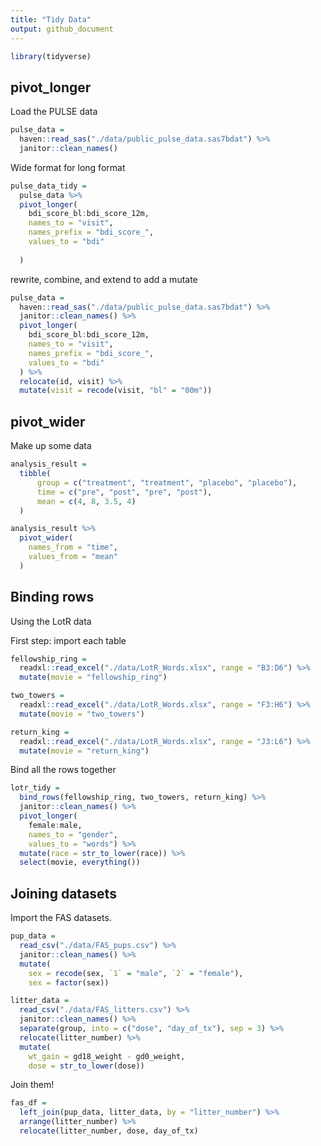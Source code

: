 ```yaml
---
title: "Tidy Data"
output: github_document
---
```


```r
library(tidyverse)
```


## pivot_longer

Load the PULSE data

```r
pulse_data = 
  haven::read_sas("./data/public_pulse_data.sas7bdat") %>%
  janitor::clean_names()
```

Wide format for long format

```r
pulse_data_tidy = 
  pulse_data %>%
  pivot_longer(
    bdi_score_bl:bdi_score_12m,
    names_to = "visit",
    names_prefix = "bdi_score_",
    values_to = "bdi"
  
  )
```

rewrite, combine, and extend to add a mutate
```r
pulse_data = 
  haven::read_sas("./data/public_pulse_data.sas7bdat") %>%
  janitor::clean_names() %>%
  pivot_longer(
    bdi_score_bl:bdi_score_12m,
    names_to = "visit",
    names_prefix = "bdi_score_",
    values_to = "bdi"
  ) %>%
  relocate(id, visit) %>%
  mutate(visit = recode(visit, "bl" = "00m"))
```


## pivot_wider

Make up some data

```r
analysis_result = 
  tibble(
      group = c("treatment", "treatment", "placebo", "placebo"),
      time = c("pre", "post", "pre", "post"),
      mean = c(4, 8, 3.5, 4)
  )

analysis_result %>%
  pivot_wider(
    names_from = "time",
    values_from = "mean"
  )
```


## Binding rows

Using the LotR data

First step: import each table

```r
fellowship_ring = 
  readxl::read_excel("./data/LotR_Words.xlsx", range = "B3:D6") %>%
  mutate(movie = "fellowship_ring")

two_towers = 
  readxl::read_excel("./data/LotR_Words.xlsx", range = "F3:H6") %>%
  mutate(movie = "two_towers")

return_king = 
  readxl::read_excel("./data/LotR_Words.xlsx", range = "J3:L6") %>%
  mutate(movie = "return_king")
```

Bind all the rows together

```r
lotr_tidy = 
  bind_rows(fellowship_ring, two_towers, return_king) %>%
  janitor::clean_names() %>%
  pivot_longer(
    female:male,
    names_to = "gender", 
    values_to = "words") %>%
  mutate(race = str_to_lower(race)) %>% 
  select(movie, everything()) 
```


## Joining datasets

Import the FAS datasets.

```r
pup_data = 
  read_csv("./data/FAS_pups.csv") %>%
  janitor::clean_names() %>%
  mutate(
    sex = recode(sex, `1` = "male", `2` = "female"),
    sex = factor(sex)) 

litter_data = 
  read_csv("./data/FAS_litters.csv") %>%
  janitor::clean_names() %>%
  separate(group, into = c("dose", "day_of_tx"), sep = 3) %>%
  relocate(litter_number) %>%
  mutate(
    wt_gain = gd18_weight - gd0_weight,
    dose = str_to_lower(dose))
```

Join them!

```r
fas_df = 
  left_join(pup_data, litter_data, by = "litter_number") %>% 
  arrange(litter_number) %>% 
  relocate(litter_number, dose, day_of_tx)
```


